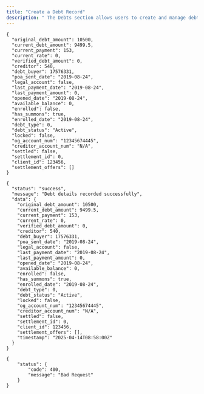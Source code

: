 ```yaml
---
title: "Create a Debt Record"
description: " The Debts section allows users to create and manage debt records within the system. Users can input various details such as debt amounts, creditor information, and payment history to effectively track and handle debt-related tasks. Additionally, users can retrieve detailed information about debts through the API responses, facilitating efficient debt management processes. "
---
```


<ParamField path="POST/https:/api.forthcrm.com/v1/debts " type="string">
  
</ParamField>

<Accordion title="Request Body" icon="sparkles">
  <RequestExample>

  ```filename Body
  {
    "original_debt_amount": 10500,
    "current_debt_amount": 9499.5,
    "current_payment": 153,
    "current_rate": 0,
    "verified_debt_amount": 0,
    "creditor": 540,
    "debt_buyer": 17576331,
    "poa_sent_date": "2019-08-24",
    "legal_account": false,
    "last_payment_date": "2019-08-24",
    "last_payment_amount": 0,
    "opened_date": "2019-08-24",
    "available_balance": 0,
    "enrolled": false,
    "has_summons": true,
    "enrolled_date": "2019-08-24",
    "debt_type": 0,
    "debt_status": "Active",
    "locked": false,
    "og_account_num": "12345674445",
    "creditor_account_num": "N/A",
    "settled": false,
    "settlement_id": 0,
    "client_id": 123456,
    "settlement_offers": []
  }
  ```

  </RequestExample>
</Accordion>

<Accordion title="Response Body" icon="sparkles">
  <ResponseExample>

  ```200 200
  {
    "status": "success",
    "message": "Debt details recorded successfully",
    "data": {
      "original_debt_amount": 10500,
      "current_debt_amount": 9499.5,
      "current_payment": 153,
      "current_rate": 0,
      "verified_debt_amount": 0,
      "creditor": 540,
      "debt_buyer": 17576331,
      "poa_sent_date": "2019-08-24",
      "legal_account": false,
      "last_payment_date": "2019-08-24",
      "last_payment_amount": 0,
      "opened_date": "2019-08-24",
      "available_balance": 0,
      "enrolled": false,
      "has_summons": true,
      "enrolled_date": "2019-08-24",
      "debt_type": 0,
      "debt_status": "Active",
      "locked": false,
      "og_account_num": "12345674445",
      "creditor_account_num": "N/A",
      "settled": false,
      "settlement_id": 0,
      "client_id": 123456,
      "settlement_offers": [],
      "timestamp": "2025-04-14T08:58:00Z"
    }
  }
  ```

  
  ```400 400
  {
      "status": {
          "code": 400,
          "message": "Bad Request"
      }
  }
  ```

  </ResponseExample>
</Accordion>